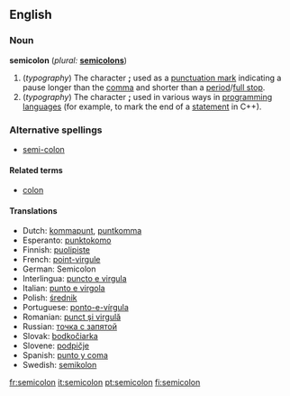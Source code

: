 {{Punctuation marks}}
==English==

===Noun===
'''semicolon'''  (''plural:'' '''[[semicolons]]''')
# (''typography'') The character ''';''' used as a [[punctuation mark]] indicating a pause longer than the [[comma]] and shorter than a [[period]]/[[full stop]].
# (''typography'') The character ''';''' used in various ways in [[programming language]]s (for example, to mark the end of a [[statement]] in C++).
<!--Greek uses a similar symbol for a [[question mark]].-->

===Alternative spellings===
*[[semi-colon]]

====Related terms====
*[[colon]]

====Translations====
*Dutch: [[kommapunt]], [[puntkomma]]
*Esperanto: [[punktokomo]]
*Finnish: [[puolipiste]]
*French: [[point-virgule]] {{m}}
*German: Semicolon {{m}}
*Interlingua: [[puncto e virgula]]
*Italian: [[punto e virgola]] {{m}}
*Polish: [[średnik]] {{m}}
*Portuguese: [[ponto-e-vírgula]] {{m}}
*Romanian: [[punct şi virgulă]] {{n}}
*Russian: [[точка с запятой]] {{f}}
*Slovak: [[bodkočiarka]] {{f}}
*Slovene: [[podpičje]] {{n}}
*Spanish: [[punto y coma]] {{m}}
*Swedish: [[semikolon]]

[[fr:semicolon]]
[[it:semicolon]]
[[pt:semicolon]]
[[fi:semicolon]]
